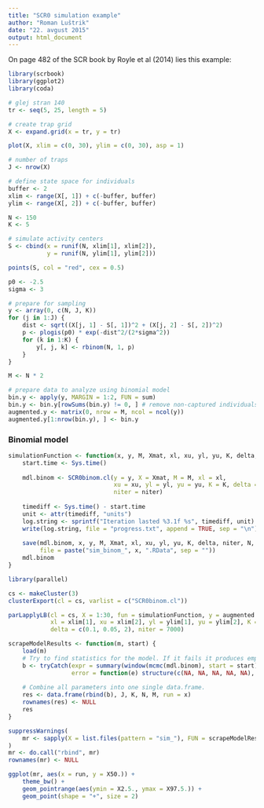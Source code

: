 ```yaml
---
title: "SCR0 simulation example"
author: "Roman Luštrik"
date: "22. avgust 2015"
output: html_document
---
```


On page 482 of the SCR book by Royle et al (2014) lies this example:
```r
library(scrbook)
library(ggplot2)
library(coda)
```

```r
# glej stran 140
tr <- seq(5, 25, length = 5)

# create trap grid
X <- expand.grid(x = tr, y = tr)

plot(X, xlim = c(0, 30), ylim = c(0, 30), asp = 1)

# number of traps
J <- nrow(X)

# define state space for individuals
buffer <- 2
xlim <- range(X[, 1]) + c(-buffer, buffer)
ylim <- range(X[, 2]) + c(-buffer, buffer)

N <- 150
K <- 5

# simulate activity centers
S <- cbind(x = runif(N, xlim[1], xlim[2]),
           y = runif(N, ylim[1], ylim[2]))

points(S, col = "red", cex = 0.5)

p0 <- -2.5
sigma <- 3

# prepare for sampling
y <- array(0, c(N, J, K))
for (j in 1:J) {
    dist <- sqrt((X[j, 1] - S[, 1])^2 + (X[j, 2] - S[, 2])^2)
    p <- plogis(p0) * exp(-dist^2/(2*sigma^2))
    for (k in 1:K) {
        y[, j, k] <- rbinom(N, 1, p) 
    }
}

M <- N * 2

# prepare data to analyze using binomial model
bin.y <- apply(y, MARGIN = 1:2, FUN = sum)
bin.y <- bin.y[rowSums(bin.y) != 0, ] # remove non-captured individuals
augmented.y <- matrix(0, nrow = M, ncol = ncol(y))
augmented.y[1:nrow(bin.y), ] <- bin.y
```


### Binomial model
```r
simulationFunction <- function(x, y, M, Xmat, xl, xu, yl, yu, K, delta, niter, N, J, p0, sigma) {
    start.time <- Sys.time()
    
    mdl.binom <- SCR0binom.cl(y = y, X = Xmat, M = M, xl = xl,
                              xu = xu, yl = yl, yu = yu, K = K, delta = delta,
                              niter = niter)
    
    timediff <- Sys.time() - start.time
    unit <- attr(timediff, "units")
    log.string <- sprintf("Iteration lasted %3.1f %s", timediff, unit)
    write(log.string, file = "progress.txt", append = TRUE, sep = "\n")
    
    save(mdl.binom, x, y, M, Xmat, xl, xu, yl, yu, K, delta, niter, N, J, p0, sigma,
         file = paste("sim_binom_", x, ".RData", sep = ""))
    mdl.binom
}
```

```r
library(parallel)

cs <- makeCluster(3)
clusterExport(cl = cs, varlist = c("SCR0binom.cl"))

parLapplyLB(cl = cs, X = 1:30, fun = simulationFunction, y = augmented.y, M = M, Xmat = X, 
            xl = xlim[1], xu = xlim[2], yl = ylim[1], yu = ylim[2], K = K, N = N, J = J,
            delta = c(0.1, 0.05, 2), niter = 7000)
```

```r
scrapeModelResults <- function(m, start) {
    load(m)
    # Try to find statistics for the model. If it fails it produces empty result.
    b <- tryCatch(expr = summary(window(mcmc(mdl.binom), start = start))$quantiles["N", ], 
                  error = function(e) structure(c(NA, NA, NA, NA, NA), .Names = c("2.5%", "25%", 
                                                                                  "50%", "75%", "97.5%")))
    # Combine all parameters into one single data.frame.
    res <- data.frame(rbind(b), J, K, N, M, run = x)
    rownames(res) <- NULL
    res
}

suppressWarnings(
    mr <- sapply(X = list.files(pattern = "sim_"), FUN = scrapeModelResults, start = 2000, simplify = FALSE)
)
mr <- do.call("rbind", mr)
rownames(mr) <- NULL
```

```r
ggplot(mr, aes(x = run, y = X50.)) +
    theme_bw() +
    geom_pointrange(aes(ymin = X2.5., ymax = X97.5.)) +
    geom_point(shape = "+", size = 2)
```



